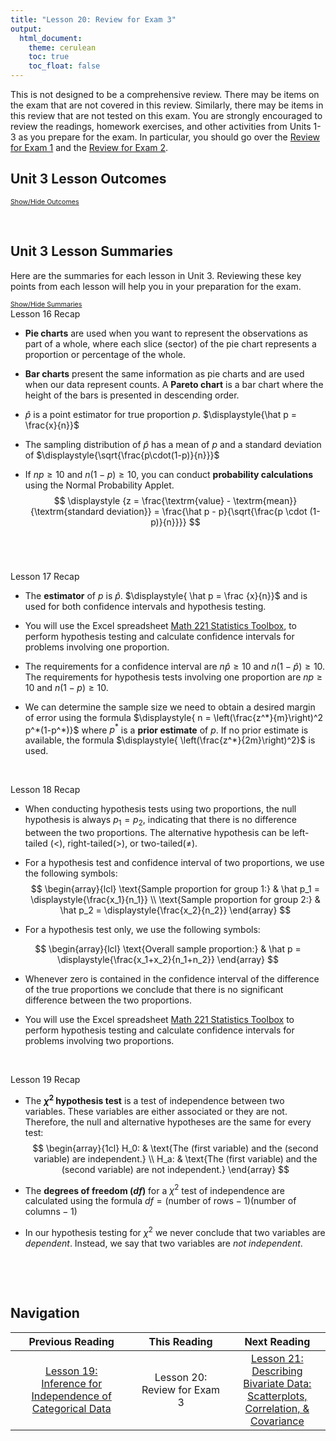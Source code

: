 ```yaml
---
title: "Lesson 20: Review for Exam 3"
output: 
  html_document:
    theme: cerulean
    toc: true
    toc_float: false
---
```


<script type = "text/javascript">
 function showhide(id) {
    var e = document.getElementById(id);
    e.style.display = (e.style.display == 'block') ? 'none' : 'block';
 }
</script>


This is not designed to be a comprehensive review.  There may be items on the exam that are not covered in this review.  Similarly, there may be items in this review that are not tested on this exam.  You are strongly encouraged to review the readings, homework exercises, and other activities from Units 1-3 as you prepare for the exam. In particular, you should go over the [Review for Exam 1](Lesson08.html) and the [Review for Exam 2](Lesson15.html). 

<!-- Use the <span style = "font-variant:small-caps"> -->
<!-- [[Index]]</span> to review definitions of important terms. 
Index needs to be built-->

## Unit 3 Lesson Outcomes

<a href = "javascript:showhide('oc')"><span style = "font-size:8pt;">Show/Hide Outcomes</span></a>
<div id = "oc" style = "display:none;">
The expectation on the exam is the following outcomes. You should be able to do all of the following.

- All of the Outcomes from [Lesson 08 (Unit 1)](Lesson08.html) and [Lesson 15 (Unit 2)](Lesson15.html)
- Calculate and interpret a sample proportion.
- Summarize categorical data with a bar or pie chart. 
- Determine the mean, standard deviation and shape of a distribution of sample proportions.
- Calculate probabilities using a distribution of sample proportions.
- Confidence Intervals: 
    + Determining correct confidence interval for a given scenario. 
    + Calculate and interpret a confidence interval given a confidence level and a given parameter.
    + Identify a point estimate and margin of error for a given confidence interval.
    + Show the appropriate connections between the numerical and graphical summaries that support a confidence interval. 
    + Check the requirements for a confidence interval.
    + Calculate a confidence interval for a comparison of two proportions. 
- Conduct a Hypothesis Test for
    + A single mean with σ known.
    + A single mean with σ unknown.
    + Difference of two means with dependent samples.
    + The mean of differences with dependent samples.
    + Several means (ANOVA).
    + A single proportion.
    + A comparison of two proportions.
    + Test of Independence for categorical data.
    + A goodness of fitness test.
- Hypothesis Testing
    + Determining correct hypothesis test for a given scenario
    + State the null and alternative hypothesis for the chosen test. 
    + Calculate the test-statistic and p-value of the hypothesis test.
    + Assess the statistical significance by comparing the p-value to the α-level.
    + Check the requirements for the hypothesis test.
    + Show the appropriate connections between the numerical and graphical summaries that support a hypothesis test. 
    + Draw a correct conclusion for a hypothesis test.
</div>
<br>

## Unit 3 Lesson Summaries

Here are the summaries for each lesson in Unit 3. Reviewing these key points from each lesson will help you in your preparation for the exam.

<a href = "javascript:showhide('ls')"><span style = "font-size:8pt;">Show/Hide Summaries</span></a>
<div id = "ls" >

<div class = "RecapHeading">Lesson 16 Recap</div>
<div class = "Summary">

- **Pie charts** are used when you want to represent the observations as part of a whole, where each slice (sector) of the pie chart represents a proportion or percentage of the whole.

- **Bar charts** present the same information as pie charts and are used when our data represent counts. A **Pareto chart** is a bar chart where the height of the bars is presented in descending order.

- $\hat p$ is a point estimator for true proportion $p$. $\displaystyle{\hat p = \frac{x}{n}}$

- The sampling distribution of $\hat p$ has a mean of $p$ and a standard deviation of $\displaystyle{\sqrt{\frac{p\cdot(1-p)}{n}}}$

- If $np \ge 10$ and $n(1-p) \ge 10$, you can conduct **probability calculations** using the Normal Probability Applet.
$$
\displaystyle {z = \frac{\textrm{value} - \textrm{mean}}{\textrm{standard deviation}}
 = \frac{\hat p - p}{\sqrt{\frac{p \cdot (1-p)}{n}}}}
$$
<br>
</div>
<br>

<div class = "RecapHeading">Lesson 17 Recap</div>
<div class = "Summary">

- The **estimator** of $p$ is $\hat p$. $\displaystyle{ \hat p = \frac {x}{n}}$ and is used for both confidence intervals and hypothesis testing.

- You will use the Excel spreadsheet [Math 221 Statistics Toolbox](./data/Math221StatisticsToolbox.xltx), to perform hypothesis testing and calculate confidence intervals for problems involving one proportion.

- The requirements for a confidence interval are $n \hat p \ge 10$ and $n(1-\hat p) \ge 10$. The requirements for hypothesis tests involving one proportion are $np\ge10$ and $n(1-p)\ge10$.

- We can determine the sample size we need to obtain a desired margin of error using the formula $\displaystyle{ n = \left(\frac{z^*}{m}\right)^2 p^*(1-p^*)}$ where $p^*$ is a **prior estimate** of $p$. If no prior estimate is available, the formula $\displaystyle{ \left(\frac{z^*}{2m}\right)^2}$ is used.
<br>
</div>
<br>

<div class = "RecapHeading">Lesson 18 Recap</div>
<div class = "Summary">

- When conducting hypothesis tests using two proportions, the null hypothesis is always $p_1 = p_2$, indicating that there is no difference between the two proportions. The alternative hypothesis can be left-tailed ($<$), right-tailed($>$), or two-tailed($\ne$).

- For a hypothesis test and confidence interval of two proportions, we use the following symbols:
$$
\begin{array}{lcl}
\text{Sample proportion for group 1:} & \hat p_1 = \displaystyle{\frac{x_1}{n_1}} \\
\text{Sample proportion for group 2:} & \hat p_2 = \displaystyle{\frac{x_2}{n_2}}
\end{array}
$$

- For a hypothesis test only, we use the following symbols:

$$
\begin{array}{lcl}
\text{Overall sample proportion:} & \hat p = \displaystyle{\frac{x_1+x_2}{n_1+n_2}}
\end{array}
$$

- Whenever zero is contained in the confidence interval of the difference of the true proportions we conclude that there is no significant difference between the two proportions.

- You will use the Excel spreadsheet [Math 221 Statistics Toolbox](./data/Math221StatisticsToolbox.xltx) to perform hypothesis testing and calculate confidence intervals for problems involving two proportions.
<br>
</div>
<br>

<div class = "RecapHeading">Lesson 19 Recap</div>
<div class = "Summary">

- The **$\chi^2$ hypothesis test** is a test of independence between two variables. These variables are either associated or they are not. Therefore, the null and alternative hypotheses are the same for every test:
$$
\begin{array}{1cl}
H_0: & \text{The (first variable) and the (second variable) are independent.} \\
H_a: & \text{The (first variable) and the (second variable) are not independent.}
\end{array}
$$

- The **degrees of freedom ($df$)** for a $\chi^2$ test of independence are calculated using the formula $df = (\text{number of rows}-1)(\text{number of columns}-1)$

- In our hypothesis testing for $\chi^2$ we never conclude that two variables are *dependent*. Instead, we say that two variables are *not independent*.
<br>
</div>
<br>
</div>
<br>


## Navigation

<center>
| **Previous Reading** | **This Reading** | **Next Reading** |
| :------------------: | :--------------: | :--------------: |
| [Lesson 19: <br> Inference for Independence of Categorical Data](Lesson19.html) | Lesson 20: <br> Review for Exam 3 | [Lesson 21: <br> Describing Bivariate Data: Scatterplots, Correlation, & Covariance](Lesson21.html) |
</center>
